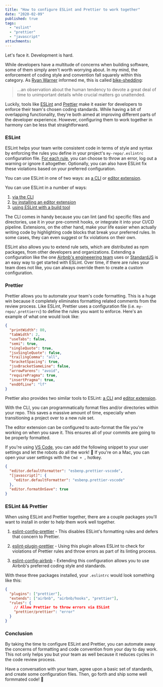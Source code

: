 ```yaml
---
title: "How to configure ESLint and Prettier to work together"
date: "2020-02-09"
published: true
tags:
  - "eslint"
  - "prettier"
  - "javascript"
attachments:
---
```


Let's face it. Development is hard.

While developers have a multitude of concerns when building software, some of them simply aren't worth worrying about. In my mind, the enforcement of coding style and convention fall squarely within this category. As <a href="https://ryan.warner.codes/" target="_blank" >Ryan Warner</a> informed me, this is called <a href="https://whatis.techtarget.com/definition/Parkinsons-law-of-triviality-bikeshedding" target="_blank">bike-shedding</a>:

> ...an observation about the human tendency to devote a great deal of time to unimportant details while crucial matters go unattended.

Luckily, tools like <a href="https://eslint.org/" target="_blank">ESLint</a> and <a href="https://prettier.io/" target="_blank">Prettier</a> make it easier for developers to enforce their team's chosen coding standards. While having a bit of overlapping functionality, they're both aimed at improving different parts of the developer experience. However, configuring them to work together in harmony can be less that straightforward.

### ESLint

ESLint helps your team write consistent code in terms of style and syntax by enforcing the rules you define in your project's `my-repo/.eslintrc` configuration file. <a href="https://eslint.org/docs/rules/" target="_blank">For each rule</a>, you can choose to throw an error, log out a warning or ignore it altogether. Optionally, you can also have ESLint fix these violations based on your preferred configuration.

You can use ESLint in one of two ways: as <a href="https://eslint.org/docs/user-guide/" target="_blank">a CLI</a> or <a href="https://github.com/Microsoft/vscode-eslint" target="_blank">editor extension</a>.

You can use ESLint in a number of ways:

<ol>
  <li>
    <a href="https://eslint.org/docs/user-guide/" target="_blank">
      via the CLI
    </a>
  </li>
  <li>
    <a href="https://github.com/Microsoft/vscode-eslint" target="_blank">
      by installing an editor extension
    </a>
  </li>
  <li>
    <a href="https://webpack.js.org/loaders/eslint-loader/" target="_blank">
      using ESLint with a build tool
    </a>
  </li>
</ol>

The CLI comes in handy because you can lint (and fix) specific files and directories, use it in your pre-commit hooks, or integrate it into your CI/CD pipeline. Extensions, on the other hand, make your life easier when actually writing code by highlighting code blocks that break your preferred rules. In some cases, they can even suggest or fix violations on their own.

ESLint also allows you to extend rule sets, which are distributed as npm packages, from other developers and organizations. Extending a configuration like the one <a href="https://www.npmjs.com/package/eslint-config-airbnb" target="_blank">Airbnb's engineeering team</a> uses or <a href="https://github.com/standard/standard" target="_blank">StandardJS</a> is an easy way to get started with ESLint. Over time, if there are rules your team does not like, you can always override them to create a custom configuration.

### Prettier

Prettier allows you to automate your team's code formatting. This is a huge win because it completely eliminates formatting related comments from the review process. Like ESLint, Prettier uses a configuration file (i.e. `my-repo/.prettierrc`) to define the rules you want to enforce. Here's an example of what one would look like:

```json
{
  "printWidth": 80,
  "tabWidth": 2,
  "useTabs": false,
  "semi": true,
  "singleQuote": true,
  "jsxSingleQuote": false,
  "trailingComma": "all",
  "bracketSpacing": true,
  "jsxBracketSameLine": false,
  "arrowParens": "avoid",
  "requirePragma": true,
  "insertPragma": true,
  "endOfLine": "lf"
}
```

Prettier also provides two similar tools to ESLint: <a href="https://prettier.io/docs/en/cli.html" target="_blank">a CLI</a> and <a href="https://github.com/prettier/prettier-vscode" target="_blank">editor extension</a>.

With the CLI, you can programmatically format files and/or directories within your repo. This saves a massive amount of time, especially when transitioning a project over to a new rule set.

The editor extension can be configured to auto-format the file you're working on when you save it. This ensures all of your commits are going to be properly formatted.

If you're using <a href="https://code.visualstudio.com/" target="_blank">VS Code</a>, you can add the following snippet to your user settings and let the robots do all the work! 🤖 If you're on a Mac, you can open your user settings with the `Cmd + ,` hotkey.

```json
{
  "editor.defaultFormatter": "esbenp.prettier-vscode",
  "[javascript]": {
    "editor.defaultFormatter": "esbenp.prettier-vscode"
  },
  "editor.formatOnSave": true
}
```

### ESLint && Prettier

When using ESLint and Prettier together, there are a couple packages you'll want to install in order to help them work well together.

1. <a href="https://www.npmjs.com/package/eslint-config-prettier" target="\_blank">eslint-config-prettier</a> - This disables ESLint's formatting rules and defers that concern to Prettier.

2. <a href="https://www.npmjs.com/package/eslint-plugin-prettier" target="\_blank">eslint-plugin-prettier</a> - Using this plugin allows ESLint to check for violations of Prettier rules and throw errors as part of its linting process.

3. <a href="https://www.npmjs.com/package/eslint-config-airbnb" target="_blank">eslint-config-airbnb</a> - Extending this configuration allows you to use Airbnb's preferred coding style and standards.

With these three packages installed, your `.eslintrc` would look something like this:

```json
{
  "plugins": ["prettier"],
  "extends": ["airbnb", "airbnb/hooks", "prettier"],
  "rules": {
    // Allow Prettier to throw errors via ESLint
    "prettier/prettier": "error"
  }
}
```

### Conclusion

By taking the time to configure ESLint and Prettier, you can automate away the concerns of formatting and code convention from your day to day work. This not only helps you but your team as well because it reduces cycles in the code review process.

Have a conversation with your team, agree upon a basic set of standards, and create some configuration files. Then, go forth and ship some well formmated code! 🚀

